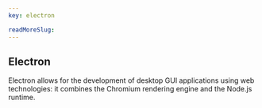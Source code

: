 ```yaml
---
key: electron

readMoreSlug:
---
```


## Electron

Electron allows for the development of desktop GUI applications using web technologies: it combines the Chromium rendering engine and the Node.js runtime.